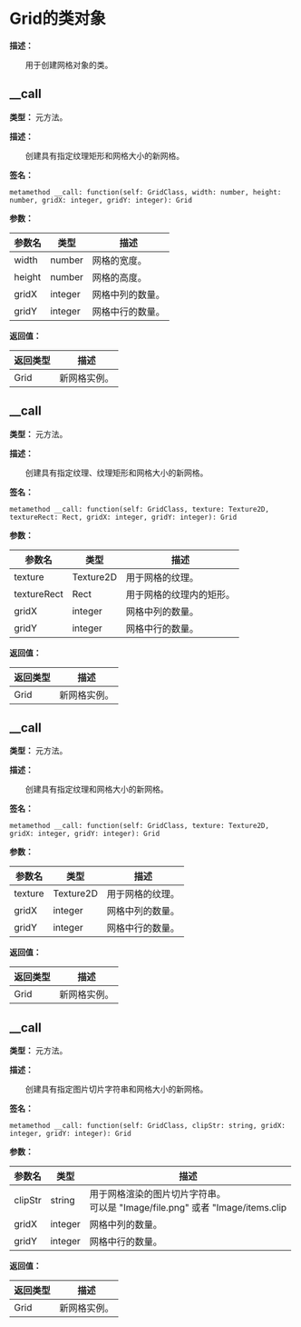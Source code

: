
# Grid的类对象

**描述：**

&emsp;&emsp;用于创建网格对象的类。

## __call

**类型：** 元方法。

**描述：**

&emsp;&emsp;创建具有指定纹理矩形和网格大小的新网格。

**签名：**
```tl
metamethod __call: function(self: GridClass, width: number, height: number, gridX: integer, gridY: integer): Grid
```

**参数：**

| 参数名 | 类型 | 描述 |
| --- | --- | --- |
| width | number | 网格的宽度。 |
| height | number | 网格的高度。 |
| gridX | integer | 网格中列的数量。 |
| gridY | integer | 网格中行的数量。 |

**返回值：**

| 返回类型 | 描述 |
| --- | --- |
| Grid | 新网格实例。 |

## __call

**类型：** 元方法。

**描述：**

&emsp;&emsp;创建具有指定纹理、纹理矩形和网格大小的新网格。

**签名：**
```tl
metamethod __call: function(self: GridClass, texture: Texture2D, textureRect: Rect, gridX: integer, gridY: integer): Grid
```

**参数：**

| 参数名 | 类型 | 描述 |
| --- | --- | --- |
| texture | Texture2D | 用于网格的纹理。 |
| textureRect | Rect | 用于网格的纹理内的矩形。 |
| gridX | integer | 网格中列的数量。 |
| gridY | integer | 网格中行的数量。 |

**返回值：**

| 返回类型 | 描述 |
| --- | --- |
| Grid | 新网格实例。 |

## __call

**类型：** 元方法。

**描述：**

&emsp;&emsp;创建具有指定纹理和网格大小的新网格。

**签名：**
```tl
metamethod __call: function(self: GridClass, texture: Texture2D, gridX: integer, gridY: integer): Grid
```

**参数：**

| 参数名 | 类型 | 描述 |
| --- | --- | --- |
| texture | Texture2D | 用于网格的纹理。 |
| gridX | integer | 网格中列的数量。 |
| gridY | integer | 网格中行的数量。 |

**返回值：**

| 返回类型 | 描述 |
| --- | --- |
| Grid | 新网格实例。 |

## __call

**类型：** 元方法。

**描述：**

&emsp;&emsp;创建具有指定图片切片字符串和网格大小的新网格。

**签名：**
```tl
metamethod __call: function(self: GridClass, clipStr: string, gridX: integer, gridY: integer): Grid
```

**参数：**

| 参数名 | 类型 | 描述 |
| --- | --- | --- |
| clipStr | string | 用于网格渲染的图片切片字符串。<br/>可以是 "Image/file.png" 或者 "Image/items.clip|itemA"。 |
| gridX | integer | 网格中列的数量。 |
| gridY | integer | 网格中行的数量。 |

**返回值：**

| 返回类型 | 描述 |
| --- | --- |
| Grid | 新网格实例。 |